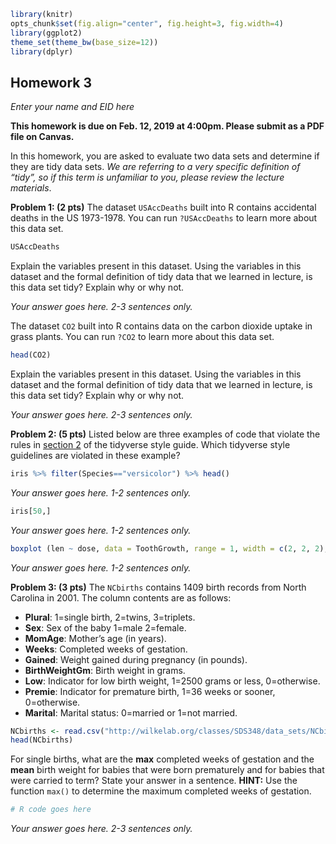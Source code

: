 ```r
library(knitr)
opts_chunk$set(fig.align="center", fig.height=3, fig.width=4)
library(ggplot2)
theme_set(theme_bw(base_size=12))
library(dplyr)
```
## Homework 3
*Enter your name and EID here*

**This homework is due on Feb. 12, 2019 at 4:00pm. Please submit as a PDF file on Canvas.**

In this homework, you are asked to evaluate two data sets and determine if they are tidy data sets. *We are referring to a very specific definition of "tidy", so if this term is unfamiliar to you, please review the lecture materials*.

**Problem 1: (2 pts)** The dataset `USAccDeaths` built into R contains accidental deaths in the US 1973-1978. You can run `?USAccDeaths` to learn more about this data set.
```r
USAccDeaths
```
Explain the variables present in this dataset. Using the variables in this dataset and the formal definition of tidy data that we learned in lecture, is this data set tidy? Explain why or why not.

*Your answer goes here. 2-3 sentences only.*

The dataset `CO2` built into R contains data on the carbon dioxide uptake in grass plants. You can run `?CO2` to learn more about this data set.
```r
head(CO2)
```
Explain the variables present in this dataset. Using the variables in this dataset and the formal definition of tidy data that we learned in lecture, is this data set tidy? Explain why or why not.

*Your answer goes here. 2-3 sentences only.*

**Problem 2: (5 pts)** Listed below are three examples of code that violate the rules in [section 2](https://style.tidyverse.org/syntax.html) of the tidyverse style guide. Which tidyverse style guidelines are violated in these example?
```r
iris %>% filter(Species=="versicolor") %>% head()
```

*Your answer goes here. 1-2 sentences only.*

```r
iris[50,]
```

*Your answer goes here. 1-2 sentences only.*

```r
boxplot (len ~ dose, data = ToothGrowth, range = 1, width = c(2, 2, 2), varwidth = TRUE, notch = FALSE, outline = TRUE)
```

*Your answer goes here. 1-2 sentences only.*

**Problem 3: (3 pts)** The `NCbirths` contains 1409 birth records from North Carolina in 2001. The column contents are as follows:

+ **Plural**: 1=single birth, 2=twins, 3=triplets.
+ **Sex**: Sex of the baby 1=male 2=female.
+ **MomAge**: Mother's age (in years).
+ **Weeks**: Completed weeks of gestation.
+ **Gained**: Weight gained during pregnancy (in pounds).
+ **BirthWeightGm**: Birth weight in grams.
+ **Low**: Indicator for low birth weight, 1=2500 grams or less, 0=otherwise.
+ **Premie**: Indicator for premature birth, 1=36 weeks or sooner, 0=otherwise.
+ **Marital**: Marital status: 0=married or 1=not married.

```r
NCbirths <- read.csv("http://wilkelab.org/classes/SDS348/data_sets/NCbirths.csv")
head(NCbirths)
```

For single births, what are the **max** completed weeks of gestation and the **mean** birth weight for babies that were born prematurely and for babies that were carried to term? State your answer in a sentence. **HINT:** Use the function `max()` to determine the maximum completed weeks of gestation.

```r
# R code goes here
```

*Your answer goes here. 2-3 sentences only.*
